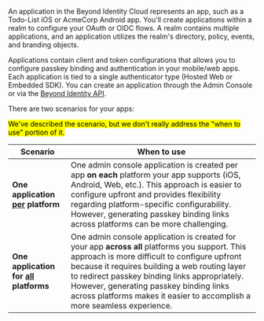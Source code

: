 An application in the Beyond Identity Cloud represents an app, such as a Todo-List iOS or AcmeCorp Android app. You'll create applications within a realm to configure your OAuth or OIDC flows. A realm contains multiple applications, and an application utilizes the realm's directory, policy, events, and branding objects. 

Applications contain client and token configurations that allows you to configure passkey binding and authentication in your mobile/web apps. Each application is tied to a single authenticator type (Hosted Web or Embedded SDK). You can create an application through the Admin Console or via the [Beyond Identity API](https://developer.beyondidentity.com/api/v1).

There are two scenarios for your apps:

<mark>We've described the scenario, but we don't really address the "when to use" portion of it.</mark>

| Scenario | When to use |
| --- | --- |
|  **One application <u>per</u> platform**  |  One admin console application is created per app **on each** platform your app supports (iOS, Android, Web, etc.). This approach is easier to configure upfront and provides flexibility regarding platform-specific configurability. However, generating passkey binding links across platforms can be more challenging.  |
|  **One application for <u>all</u> platforms** |  One admin console application is created for your app **across all** platforms you support. This approach is more difficult to configure upfront because it requires building a web routing layer to redirect passkey binding links appropriately. However, generating passkey binding links across platforms makes it easier to accomplish a more seamless experience.  |

